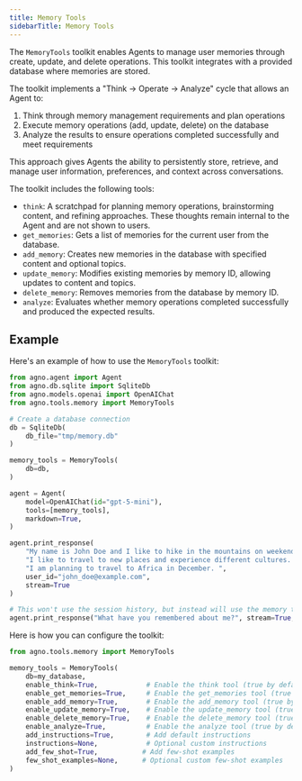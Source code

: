 ```yaml
---
title: Memory Tools
sidebarTitle: Memory Tools
---
```


The `MemoryTools` toolkit enables Agents to manage user memories through create, update, and delete operations. This toolkit integrates with a provided database where memories are stored.

The toolkit implements a "Think → Operate → Analyze" cycle that allows an Agent to:
1. Think through memory management requirements and plan operations
2. Execute memory operations (add, update, delete) on the database
3. Analyze the results to ensure operations completed successfully and meet requirements

This approach gives Agents the ability to persistently store, retrieve, and manage user information, preferences, and context across conversations.

The toolkit includes the following tools:

- `think`: A scratchpad for planning memory operations, brainstorming content, and refining approaches. These thoughts remain internal to the Agent and are not shown to users.
- `get_memories`: Gets a list of memories for the current user from the database.
- `add_memory`: Creates new memories in the database with specified content and optional topics.
- `update_memory`: Modifies existing memories by memory ID, allowing updates to content and topics.
- `delete_memory`: Removes memories from the database by memory ID.
- `analyze`: Evaluates whether memory operations completed successfully and produced the expected results.

## Example

Here's an example of how to use the `MemoryTools` toolkit:

```python
from agno.agent import Agent
from agno.db.sqlite import SqliteDb
from agno.models.openai import OpenAIChat
from agno.tools.memory import MemoryTools

# Create a database connection
db = SqliteDb(
    db_file="tmp/memory.db"
)

memory_tools = MemoryTools(
    db=db,
)

agent = Agent(
    model=OpenAIChat(id="gpt-5-mini"),
    tools=[memory_tools],
    markdown=True,
)

agent.print_response(
    "My name is John Doe and I like to hike in the mountains on weekends. "
    "I like to travel to new places and experience different cultures. "
    "I am planning to travel to Africa in December. ",
    user_id="john_doe@example.com",
    stream=True
)

# This won't use the session history, but instead will use the memory tools to get the memories
agent.print_response("What have you remembered about me?", stream=True, user_id="john_doe@example.com")
```


Here is how you can configure the toolkit:

```python
from agno.tools.memory import MemoryTools

memory_tools = MemoryTools(
    db=my_database,
    enable_think=True,            # Enable the think tool (true by default)
    enable_get_memories=True,     # Enable the get_memories tool (true by default)
    enable_add_memory=True,       # Enable the add_memory tool (true by default)
    enable_update_memory=True,    # Enable the update_memory tool (true by default)
    enable_delete_memory=True,    # Enable the delete_memory tool (true by default)
    enable_analyze=True,          # Enable the analyze tool (true by default)
    add_instructions=True,        # Add default instructions
    instructions=None,            # Optional custom instructions
    add_few_shot=True,           # Add few-shot examples
    few_shot_examples=None,      # Optional custom few-shot examples
)
```
